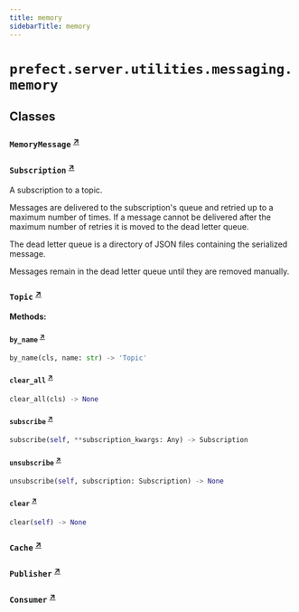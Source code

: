 ```yaml
---
title: memory
sidebarTitle: memory
---
```


# `prefect.server.utilities.messaging.memory`

## Classes

### `MemoryMessage` <sup><a href="https://github.com/prefecthq/prefect/blob/main/src/prefect/server/utilities/messaging/memory.py#L74" target="_blank">↗</a></sup>

### `Subscription` <sup><a href="https://github.com/prefecthq/prefect/blob/main/src/prefect/server/utilities/messaging/memory.py#L80" target="_blank">↗</a></sup>


A subscription to a topic.

Messages are delivered to the subscription's queue and retried up to a
maximum number of times. If a message cannot be delivered after the maximum
number of retries it is moved to the dead letter queue.

The dead letter queue is a directory of JSON files containing the serialized
message.

Messages remain in the dead letter queue until they are removed manually.


### `Topic` <sup><a href="https://github.com/prefecthq/prefect/blob/main/src/prefect/server/utilities/messaging/memory.py#L188" target="_blank">↗</a></sup>

**Methods:**

#### `by_name` <sup><a href="https://github.com/prefecthq/prefect/blob/main/src/prefect/server/utilities/messaging/memory.py#L199" target="_blank">↗</a></sup>

```python
by_name(cls, name: str) -> 'Topic'
```

#### `clear_all` <sup><a href="https://github.com/prefecthq/prefect/blob/main/src/prefect/server/utilities/messaging/memory.py#L208" target="_blank">↗</a></sup>

```python
clear_all(cls) -> None
```

#### `subscribe` <sup><a href="https://github.com/prefecthq/prefect/blob/main/src/prefect/server/utilities/messaging/memory.py#L213" target="_blank">↗</a></sup>

```python
subscribe(self, **subscription_kwargs: Any) -> Subscription
```

#### `unsubscribe` <sup><a href="https://github.com/prefecthq/prefect/blob/main/src/prefect/server/utilities/messaging/memory.py#L218" target="_blank">↗</a></sup>

```python
unsubscribe(self, subscription: Subscription) -> None
```

#### `clear` <sup><a href="https://github.com/prefecthq/prefect/blob/main/src/prefect/server/utilities/messaging/memory.py#L221" target="_blank">↗</a></sup>

```python
clear(self) -> None
```

### `Cache` <sup><a href="https://github.com/prefecthq/prefect/blob/main/src/prefect/server/utilities/messaging/memory.py#L248" target="_blank">↗</a></sup>

### `Publisher` <sup><a href="https://github.com/prefecthq/prefect/blob/main/src/prefect/server/utilities/messaging/memory.py#L293" target="_blank">↗</a></sup>

### `Consumer` <sup><a href="https://github.com/prefecthq/prefect/blob/main/src/prefect/server/utilities/messaging/memory.py#L326" target="_blank">↗</a></sup>
